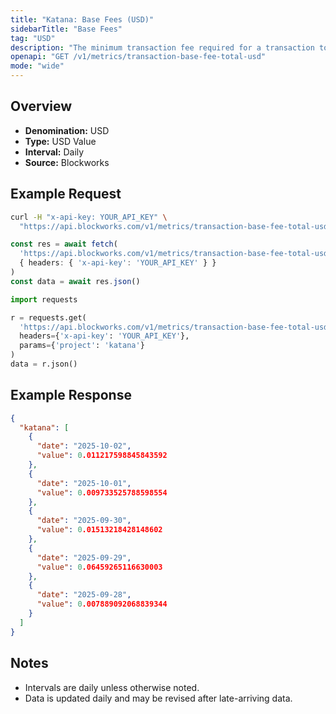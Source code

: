 ```yaml
---
title: "Katana: Base Fees (USD)"
sidebarTitle: "Base Fees"
tag: "USD"
description: "The minimum transaction fee required for a transaction to be included in a block"
openapi: "GET /v1/metrics/transaction-base-fee-total-usd"
mode: "wide"
---
```


## Overview

- **Denomination:** USD
- **Type:** USD Value
- **Interval:** Daily
- **Source:** Blockworks

## Example Request

<CodeGroup>

```bash cURL
curl -H "x-api-key: YOUR_API_KEY" \
  "https://api.blockworks.com/v1/metrics/transaction-base-fee-total-usd?project=katana"
```

```typescript TypeScript
const res = await fetch(
  'https://api.blockworks.com/v1/metrics/transaction-base-fee-total-usd?project=katana',
  { headers: { 'x-api-key': 'YOUR_API_KEY' } }
)
const data = await res.json()
```

```python Python
import requests

r = requests.get(
  'https://api.blockworks.com/v1/metrics/transaction-base-fee-total-usd',
  headers={'x-api-key': 'YOUR_API_KEY'},
  params={'project': 'katana'}
)
data = r.json()
```

</CodeGroup>

## Example Response

```json
{
  "katana": [
    {
      "date": "2025-10-02",
      "value": 0.011217598845843592
    },
    {
      "date": "2025-10-01",
      "value": 0.009733525788598554
    },
    {
      "date": "2025-09-30",
      "value": 0.01513218428148602
    },
    {
      "date": "2025-09-29",
      "value": 0.06459265116630003
    },
    {
      "date": "2025-09-28",
      "value": 0.007889092068839344
    }
  ]
}
```

## Notes
- Intervals are daily unless otherwise noted.
- Data is updated daily and may be revised after late-arriving data.